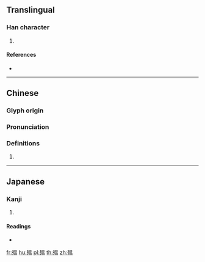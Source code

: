 {{character info/new}}
{{character info/new|0x2f8f4}}

==Translingual==

===Han character===
{{Han char|rn=78|rad=歹|as=10|sn=14|four=16217|canj=MNABT,MNWOT|ids=⿰歹昷(G),⿰歹𥁕(HTJK)}}

# {{defn|Han|sort=歹10}}

====References====
* {{Han ref|kx=0582.250|dkj=16536|dj=0975.220|hdz=21391.060|uh=6B9F|ud=27551|bh=E267|bd=57959}}

----

==Chinese==
{{zh-forms}}

===Glyph origin===
{{Han etym}}

===Pronunciation===
{{zh-pron
|m=wēn
|c=wan1
|h=pfs=
|md=
|mn=
|w=
|mc=y
|oc=y
|cat=
}}

===Definitions===
{{zh-hanzi}}

# {{rfdef|lang=zh}}

----

==Japanese==

===Kanji===
{{ja-kanji|grade=|rs=歹10}}

# {{defn|lang=ja|sort=歹10}}

====Readings====
* {{ja-readings|on=[[おつ]] (otsu), [[おち]] (ochi), [[おん]] (on)|kun=}}

[[fr:殟]]
[[hu:殟]]
[[pl:殟]]
[[th:殟]]
[[zh:殟]]